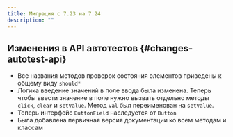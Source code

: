 ```yaml
---
title: Миграция с 7.23 на 7.24
description: ""
---
```


## Изменения в API автотестов {#changes-autotest-api}

- Все названия методов проверок состояния элементов приведены к общему виду `should*`
- Логика введение значений в поле ввода была изменена. Теперь чтобы ввести значение в поле нужно вызвать отдельно методы `click`, `clear` и `setValue`.
Метод `val` был переименован на `setValue`.
- Теперь интерфейс `ButtonField` наследуется от `Button`
- Была добавлена первичная версия документации ко всем методам и классам
